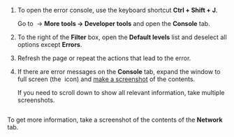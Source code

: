1. To open the error console, use the keyboard shortcut **Ctrl + Shift + J**.

    <Cut title="Another method">

    Go to <img src="https://tlkfrontprod.azureedge.net/portal-production/static/uploaded/images/1680790081111/1680790081111_original_svg.svg" alt="" /> → **More tools → Developer tools** and open the **Console** tab.

    </Cut>

1. To the right of the **Filter** box, open the **Default levels** list and deselect all options except **Errors**.

1. Refresh the page or repeat the actions that lead to the error.

1. If there are error messages on the **Console** tab, expand the window to full screen (the <img src="https://tlkfrontprod.azureedge.net/portal-production/static/uploaded/images/1680790087200/1680790087200_original_png.png" alt="" /> icon) and [make a screenshot](/docs/guide/troubleshooting/screenshot/) of the contents.

    If you need to scroll down to show all relevant information, take multiple screenshots.

    <Image width="700px" withBackground imageId="1680790084952" alt="" />

To get more information, take a screenshot of the contents of the **Network** tab.